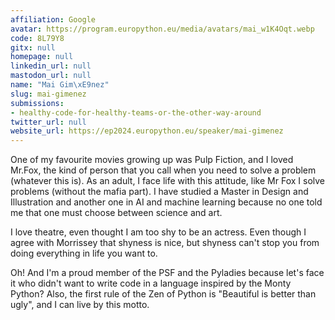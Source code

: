 ```yaml
---
affiliation: Google
avatar: https://program.europython.eu/media/avatars/mai_w1K4Oqt.webp
code: 8L79Y8
gitx: null
homepage: null
linkedin_url: null
mastodon_url: null
name: "Mai Gim\xE9nez"
slug: mai-gimenez
submissions:
- healthy-code-for-healthy-teams-or-the-other-way-around
twitter_url: null
website_url: https://ep2024.europython.eu/speaker/mai-gimenez
---
```


One of my favourite movies growing up was Pulp Fiction, and I loved Mr.Fox, the kind of person that you call when you need to solve a problem (whatever this is). As an adult, I face life with this attitude, like Mr Fox I solve problems (without the mafia part). I have studied a Master in Design and Illustration and another one in AI and machine learning because no one told me that one must choose between science and art.

I love theatre, even thought I am too shy to be an actress. Even though I agree with Morrissey that shyness is nice, but shyness can't stop you from doing everything in life you want to.

Oh! And I'm a proud member of the PSF and the Pyladies because let's face it who didn't want to write code in a language inspired by the Monty Python? Also, the first rule of the Zen of Python is "Beautiful is better than ugly", and I can live by this motto.
